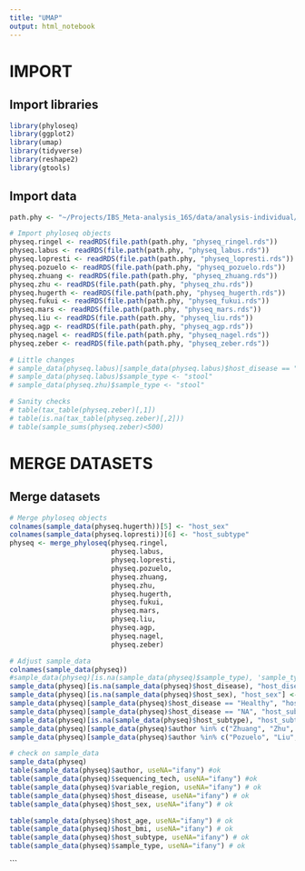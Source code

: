 ```yaml
---
title: "UMAP"
output: html_notebook
---
```



##########
# IMPORT #
##########

## Import libraries

```r
library(phyloseq)
library(ggplot2)
library(umap)
library(tidyverse)
library(reshape2)
library(gtools)
```


## Import data

```r
path.phy <- "~/Projects/IBS_Meta-analysis_16S/data/analysis-individual/CLUSTER/PhyloTree/input"

# Import phyloseq objects
physeq.ringel <- readRDS(file.path(path.phy, "physeq_ringel.rds"))
physeq.labus <- readRDS(file.path(path.phy, "physeq_labus.rds"))
physeq.lopresti <- readRDS(file.path(path.phy, "physeq_lopresti.rds"))
physeq.pozuelo <- readRDS(file.path(path.phy, "physeq_pozuelo.rds"))
physeq.zhuang <- readRDS(file.path(path.phy, "physeq_zhuang.rds"))
physeq.zhu <- readRDS(file.path(path.phy, "physeq_zhu.rds"))
physeq.hugerth <- readRDS(file.path(path.phy, "physeq_hugerth.rds"))
physeq.fukui <- readRDS(file.path(path.phy, "physeq_fukui.rds"))
physeq.mars <- readRDS(file.path(path.phy, "physeq_mars.rds"))
physeq.liu <- readRDS(file.path(path.phy, "physeq_liu.rds"))
physeq.agp <- readRDS(file.path(path.phy, "physeq_agp.rds"))
physeq.nagel <- readRDS(file.path(path.phy, "physeq_nagel.rds"))
physeq.zeber <- readRDS(file.path(path.phy, "physeq_zeber.rds"))

# Little changes
# sample_data(physeq.labus)[sample_data(physeq.labus)$host_disease == "None","host_disease"] <- "Healthy"
# sample_data(physeq.labus)$sample_type <- "stool"
# sample_data(physeq.zhu)$sample_type <- "stool"

# Sanity checks
# table(tax_table(physeq.zeber)[,1])
# table(is.na(tax_table(physeq.zeber)[,2]))
# table(sample_sums(physeq.zeber)<500)
```



##################
# MERGE DATASETS #
##################

## Merge datasets

```r
# Merge phyloseq objects
colnames(sample_data(physeq.hugerth))[5] <- "host_sex"
colnames(sample_data(physeq.lopresti))[6] <- "host_subtype"
physeq <- merge_phyloseq(physeq.ringel,
                         physeq.labus,
                         physeq.lopresti,
                         physeq.pozuelo,
                         physeq.zhuang,
                         physeq.zhu,
                         physeq.hugerth,
                         physeq.fukui,
                         physeq.mars,
                         physeq.liu,
                         physeq.agp,
                         physeq.nagel,
                         physeq.zeber)

# Adjust sample_data
colnames(sample_data(physeq))
#sample_data(physeq)[is.na(sample_data(physeq)$sample_type), 'sample_type'] <- 'stool'
sample_data(physeq)[is.na(sample_data(physeq)$host_disease), "host_disease"] <- "NA"
sample_data(physeq)[is.na(sample_data(physeq)$host_sex), "host_sex"] <- "unknown"
sample_data(physeq)[sample_data(physeq)$host_disease == "Healthy", "host_subtype"] <- "HC"
sample_data(physeq)[sample_data(physeq)$host_disease == "NA", "host_subtype"] <- "NA"
sample_data(physeq)[is.na(sample_data(physeq)$host_subtype), "host_subtype"] <- "IBS-unspecified"
sample_data(physeq)[sample_data(physeq)$author %in% c("Zhuang", "Zhu", "Hugerth", "Fukui", "Mars"), "sequencing_tech"] <- "Illumina MiSeq paired-end"
sample_data(physeq)[sample_data(physeq)$author %in% c("Pozuelo", "Liu", "AGP"), "sequencing_tech"] <- "Illumina MiSeq single-end"

# check on sample_data
sample_data(physeq)
table(sample_data(physeq)$author, useNA="ifany") #ok
table(sample_data(physeq)$sequencing_tech, useNA="ifany") #ok
table(sample_data(physeq)$variable_region, useNA="ifany") # ok
table(sample_data(physeq)$host_disease, useNA="ifany") # ok
table(sample_data(physeq)$host_sex, useNA="ifany") # ok

table(sample_data(physeq)$host_age, useNA="ifany") # ok
table(sample_data(physeq)$host_bmi, useNA="ifany") # ok
table(sample_data(physeq)$host_subtype, useNA="ifany") # ok
table(sample_data(physeq)$sample_type, useNA="ifany") # ok

```

```

